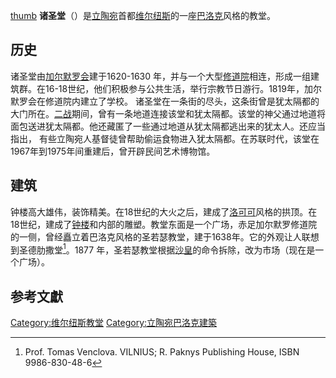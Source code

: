[[image:Allsaintsvilnius.jpg|thumb]]
'''诸圣堂'''（{{lang-lt|Visų Šventųjų bažnyčia}}）是[[立陶宛|立陶宛]]首都[[维尔纽斯|维尔纽斯]]的一座[[巴洛克|巴洛克]]风格的教堂。

==历史==
诸圣堂由[[加尔默罗会|加尔默罗会]]建于1620-1630 年，并与一个大型[[修道院|修道院]]相连，形成一组建筑群。在16-18世纪，他们积极参与公共生活，举行宗教节日游行。1819年，加尔默罗会在修道院内建立了学校。 
诸圣堂在一条街的尽头，这条街曾是犹太隔都的大门所在。[[二战|二战]]期间，曾有一条地道连接该堂和犹太隔都。该堂的神父通过地道将面包送进犹太隔都。他还藏匿了一些通过地道从犹太隔都逃出来的犹太人。还应当指出， 有些立陶宛人基督徒曾帮助偷运食物进入犹太隔都。在苏联时代，该堂在1967年到1975年间重建后，曾开辟民间艺术博物馆。

==建筑==
钟楼高大雄伟，装饰精美。在18世纪的大火之后，建成了[[洛可可|洛可可]]风格的拱顶。在18世纪，建成了[[钟楼|钟楼]]和内部的雕塑。教堂东面是一个广场，赤足加尔默罗修道院的一侧，曾经矗立着巴洛克风格的圣若瑟教堂，建于1638年。它的外观让人联想到圣德肋撒堂<ref>Prof. Tomas Venclova. VILNIUS; R. Paknys Publishing House, ISBN 9986-830-48-6</ref>。1877 年，圣若瑟教堂根据[[沙皇|沙皇]]的命令拆除，改为市场（现在是一个广场）。

{{coord|54|40|32|N|25|17|04|E|type:landmark|display=title}}

==参考文獻==
{{Reflist}}

[[Category:维尔纽斯教堂|Category:维尔纽斯教堂]]
[[Category:立陶宛巴洛克建築|Category:立陶宛巴洛克建築]]